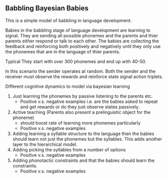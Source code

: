 
## Babbling Bayesian Babies

This is a simple model of babbling in language development.

<!-- Note: rename since babbling equilibria is a term used in the literature for completely pooling equilibria. -->

Babies in the babbling stage of language development are learning to signal. 
They are sending all possible phonemes and the parents and thier parents either respond or talk to each other. 
The babies are collecting the feedback and reinforcing both positively and negatively until they only use the phonemes that are in the language of thier parents.

Typical They start with over 300 phonemes and end up with 40-50. 

In this scenario the sender operates at random. Both the sender and the receiver must observe the rewards and reinforce state signal action triplets.

Different cognitive dynamics to model via bayesian learning

1. Just learning the phonemes by passive listening to the parents etc.
    - Positive v.s. negative examples i.e. are the babies asked to repeat and get rewards or do they just observe states passively.
2. Active teaching (Parents also present a prelinguistic object for the phoneme) 
    - should boost rate of learning more phonemes particularly 
    - Positive v.s. negative examples
3. Adding learning a syllable structure to the language then the babies should learn not just the phonemes but the syllables. This adds another layer to the hierarchical model.
4. Adding picking the syllables from a number of options
    - Positive v.s. negative examples
5. Adding phonotactic constraints and that the babies should learn the constraints. 
    - Positive v.s. negative examples

